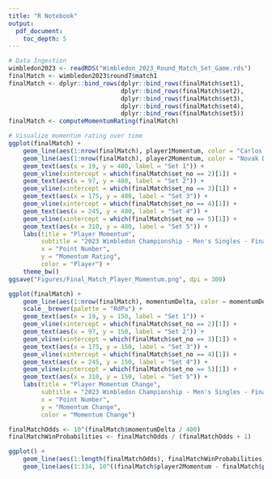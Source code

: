```yaml
---
title: "R Notebook"
output: 
  pdf_document: 
    toc_depth: 5
---
```


```r
# Data Ingestion
wimbledon2023 <- readRDS("Wimbledon_2023_Round_Match_Set_Game.rds")
finalMatch <- wimbledon2023$round7$match1
finalMatch <- dplyr::bind_rows(dplyr::bind_rows(finalMatch$set1), 
							   dplyr::bind_rows(finalMatch$set2), 
							   dplyr::bind_rows(finalMatch$set3), 
							   dplyr::bind_rows(finalMatch$set4), 
							   dplyr::bind_rows(finalMatch$set5))
finalMatch <- computeMomentumRating(finalMatch)
```

```r
# Visualize momentum rating over time
ggplot(finalMatch) + 
	geom_line(aes(1:nrow(finalMatch), player1Momentum, color = "Carlos Alcaraz")) + 
	geom_line(aes(1:nrow(finalMatch), player2Momentum, color = "Novak Djokovic")) + 
	geom_text(aes(x = 19, y = 480, label = "Set 1")) +
	geom_vline(xintercept = which(finalMatch$set_no == 2)[1]) +
	geom_text(aes(x = 97, y = 480, label = "Set 2")) +
	geom_vline(xintercept = which(finalMatch$set_no == 3)[1]) +
	geom_text(aes(x = 175, y = 480, label = "Set 3")) + 
	geom_vline(xintercept = which(finalMatch$set_no == 4)[1]) +
	geom_text(aes(x = 245, y = 480, label = "Set 4")) +
	geom_vline(xintercept = which(finalMatch$set_no == 5)[1]) +
	geom_text(aes(x = 310, y = 480, label = "Set 5")) +
	labs(title = "Player Momentum", 
		 subtitle = "2023 Wimbledon Championship - Men's Singles - Final Match",
		 x = "Point Number",
		 y = "Momentum Rating",
		 color = "Player") + 
	theme_bw()
ggsave("Figures/Final_Match_Player_Momentum.png", dpi = 300)
```

```r
ggplot(finalMatch) + 
	geom_line(aes(1:nrow(finalMatch), momentumDelta, color = momentumDelta)) + 
	scale__brewer(palette = "RdPu") +
	geom_text(aes(x = 19, y = 150, label = "Set 1")) +
	geom_vline(xintercept = which(finalMatch$set_no == 2)[1]) +
	geom_text(aes(x = 97, y = 150, label = "Set 2")) +
	geom_vline(xintercept = which(finalMatch$set_no == 3)[1]) +
	geom_text(aes(x = 175, y = 150, label = "Set 3")) + 
	geom_vline(xintercept = which(finalMatch$set_no == 4)[1]) +
	geom_text(aes(x = 245, y = 150, label = "Set 4")) +
	geom_vline(xintercept = which(finalMatch$set_no == 5)[1]) +
	geom_text(aes(x = 310, y = 150, label = "Set 5")) +
	labs(title = "Player Momentum Change",
		 subtitle = "2023 Wimbledon Championship - Men's Singles - Final Game",
		 x = "Point Number",
		 y = "Momentum Change",
		 color = "Momentum Change")
```

```r
finalMatchOdds <- 10^(finalMatch$momentumDelta / 400)
finalMatchWinProbabilities <- finalMatchOdds / (finalMatchOdds + 1)

ggplot() + 
	geom_line(aes(1:length(finalMatchOdds), finalMatchWinProbabilities, color = "Alcaraz")) + 
	geom_line(aes(1:334, 10^((finalMatch$player2Momentum - finalMatch$player1Momentum) / 400) / (10^((finalMatch$player2Momentum - finalMatch$player1Momentum) / 400) + 1)))
```



